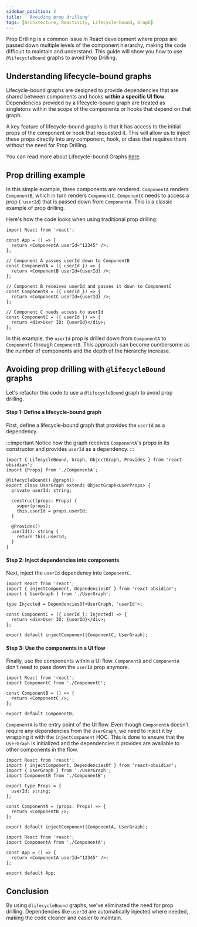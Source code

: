 ```yaml
---
sidebar_position: 2
title: ' Avoiding prop drilling'
tags: [Architecture, Reactivity, Lifecycle-bound, Graph]
---
```


Prop Drilling is a common issue in React development where props are passed down multiple levels of the component hierarchy, making the code difficult to maintain and understand. This guide will show you how to use `@lifecycleBound` graphs to avoid Prop Drilling.

## Understanding lifecycle-bound graphs

Lifecycle-bound graphs are designed to provide dependencies that are shared between components and hooks **within a specific UI flow**. Dependencies provided by a lifecycle-bound graph are treated as singletons within the scope of the components or hooks that depend on that graph.

A key feature of lifecycle-bound graphs is that it has access to the initial props of the component or hook that requested it. This will allow us to inject these props directly into any component, hook, or class that requires them without the need for Prop Drilling.

You can read more about Lifecycle-bound Graphs [here](/docs/documentation/usage/Graphs#the-lifecycle-bound-graph).

## Prop drilling example

In this simple example, three components are rendered. `ComponentA` renders `ComponentB`, which in turn renders `ComponentC`. `ComponentC` needs to access a prop (`'userId`) that is passed down from `ComponentA`. This is a classic example of prop drilling.

Here's how the code looks when using traditional prop drilling:

```tsx title="Propagating props down the component tree"
import React from 'react';

const App = () => {
  return <ComponentA userId="12345" />;
};

// Component A passes userId down to ComponentB
const ComponentA = ({ userId }) => {
  return <ComponentB userId={userId} />;
};

// Component B receives userId and passes it down to ComponentC
const ComponentB = ({ userId }) => {
  return <ComponentC userId={userId} />;
};

// Component C needs access to userId
const ComponentC = ({ userId }) => {
  return <div>User ID: {userId}</div>;
};
```

In this example, the `userId` prop is drilled down from `ComponentA` to `ComponentC` through `ComponentB`. This approach can become cumbersome as the number of components and the depth of the hierarchy increase.

## Avoiding prop drilling with `@lifecycleBound` graphs
Let's refactor this code to use a `@lifecycleBound` graph to avoid prop drilling.

#### Step 1: Define a lifecycle-bound graph

First, define a lifecycle-bound graph that provides the `userId` as a dependency.

:::important
Notice how the graph receives `ComponentA`'s props in its constructor and provides `userId` as a dependency.
:::

```tsx title="UserGraph.ts"
import { LifecycleBound, Graph, ObjectGraph, Provides } from 'react-obsidian';
import {Props} from './ComponentA';

@lifecycleBound() @graph()
export class UserGraph extends ObjectGraph<UserProps> {
  private userId: string;

  construct(props: Props) {
    super(props);
    this.userId = props.userId;
  }

  @Provides()
  userId(): string {
    return this.userId;
  }
}
```

#### Step 2: Inject dependencies into components

Next, inject the `userId` dependency into `ComponentC`.

```tsx title="ComponentC.tsx"
import React from 'react';
import { injectComponent, DependenciesOf } from 'react-obsidian';
import { UserGraph } from './UserGraph';

type Injected = DependenciesOf<UserGraph, 'userId'>;

const ComponentC = ({ userId }: Injected) => {
  return <div>User ID: {userId}</div>;
};

export default injectComponent(ComponentC, UserGraph);
```

#### Step 3: Use the components in a UI flow

Finally, use the components within a UI flow. `ComponentB` and `ComponentA` don't need to pass down the `userId` prop anymore.

```tsx title="ComponentB.tsx"
import React from 'react';
import ComponentC from './ComponentC';

const ComponentB = () => {
  return <ComponentC />;
};

export default ComponentB;
```

`ComponentA` is the entry point of the UI flow. Even though `ComponentA` doesn't require any dependencies from the `UserGraph`, we need to inject it by wrapping it with the `injectComponent` HOC. This is done to ensure that the `UserGraph` is initialized and the dependencies it provides are available to other components in the flow.

```tsx title="ComponentA.tsx"
import React from 'react';
import { injectComponent, DependenciesOf } from 'react-obsidian';
import { UserGraph } from './UserGraph';
import ComponentB from './ComponentB';

export type Props = {
  userId: string;
};

const ComponentA = (props: Props) => {
  return <ComponentB />;
};

export default injectComponent(ComponentA, UserGraph);
```

```tsx title="App.tsx"
import React from 'react';
import ComponentA from './ComponentA';

const App = () => {
  return <ComponentA userId="12345" />;
};

export default App;
```

## Conclusion
By using `@lifecycleBound` graphs, we've eliminated the need for prop drilling. Dependencies like `userId` are automatically injected where needed, making the code cleaner and easier to maintain.
